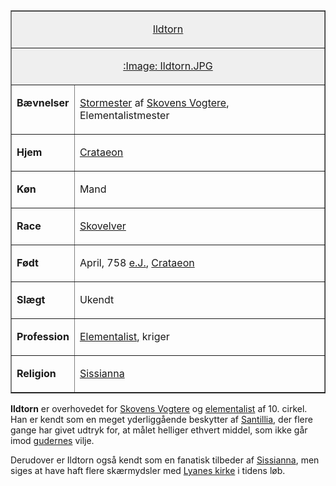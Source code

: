 {{title:Ildtorn}}
{{author:Laura Holmegaard}}
{{timestamp:2009-10-03T13:21:29Z}}
{{copyright:Ildtorn}}
<table border=1 cellpadding=2 cellspacing=0 align=right style="margin-left:1em">
<tr valign=top><td style="background:#efefef;" colspan=2 align=center>[[Ildtorn]]
<tr valign=top><td style="background:#efefef;" colspan=2 align=center>[[:Image: Ildtorn.JPG]]
<tr valign=top><td>'''Bævnelser'''<td>[[Stormester (gejstlig)|Stormester]] af [[Skovens Vogtere]],
Elementalistmester
<tr valign=top><td>'''Hjem'''<td>[[Crataeon]]
<tr valign=top><td>'''Køn'''<td>Mand
<tr valign=top><td>'''Race'''<td>[[Skovelver]]
<tr valign=top><td>'''Født'''<td>April, 758 [[e.J.]], [[Crataeon]]
<tr valign=top><td>'''Slægt'''<td>Ukendt
<tr valign=top><td>'''Profession'''<td>[[Elementalist]], kriger
<tr valign=top><td>'''Religion'''<td>[[Sissianna]]
</table>
'''Ildtorn''' er overhovedet for [[Skovens Vogtere]] og [[elementalist]] af 10. cirkel. Han er kendt som en meget yderliggående beskytter af [[Santillia]], der flere gange har givet udtryk for, at målet helliger ethvert middel, som ikke går imod [[guderne|gudernes]] vilje.

Derudover er Ildtorn også kendt som en fanatisk tilbeder af [[Sissianna]], men siges at have haft flere skærmydsler med [[Lyane|Lyanes kirke]] i tidens løb.